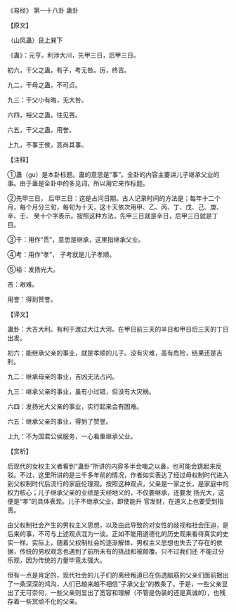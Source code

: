 

《易经》 第一十八卦 蛊卦

【原文】

（山风蛊）艮上巽下

《蛊》：元亨。利涉大川，先甲三日，后甲三日。

初六，干父之蛊，有子，考无咎。厉，终吉。

九二，干母之蛊，不可贞。

九三：干父小有晦，无大咎。

六四，裕父之蛊，往见吝。

六五，干父之蛊，用誉。

上九，不事王侯，高尚其事。

【注释】

①蛊（gu）是本卦标题。蛊的意思是“事”。全卦的内容主要讲儿子继承父业的事。由于蛊是全卦中的多见词，所以用它来作标题。

②先甲三日， 后甲三日：这是占问日期。古人记录时间的方法是；每年十二个月，每个月分三旬，每旬为十天，这十天依次用甲、乙、丙、丁、戊、己、庚、辛、壬、 癸十个字表示。按照这种方法，先甲三日就是辛日，后甲三日就是丁目。

③干：用作“贯”，意思是继承，这里指继承父业。

④考：用作“孝”， 子考就是儿子孝顺。

⑤裕：发扬光大。

吝：艰难。

用誉：得到赞誉。

【译文】

蛊卦：大吉大利。有利于渡过大江大河。在甲日前三天的辛日和甲日后三天的丁日出发。

初六：能继承父亲的事业，就是孝顺的儿子。没有灾难，虽有危险，结果还是吉利。

九二：继承母亲的事业，吉凶无法占问。

九三：继承父亲的事业，虽有小过错，但没有大灾祸。

六四：发扬光大父亲的事业，实行起来会有困难。

六五：继承父亲的事业，得到了赞誉。

上九：不为国君公侯服务，一心看重继承父业。

【赏析】

后现代的女权主义者看到“蛊卦”所讲的内容多半会嗤之以鼻，也可能会跳起来反驳。不过，这里所讲的是三千多年前的情况，作者如实表达了经过母权制时代进入到父权制时代后流行的家庭伦理观。按照这种观点，父亲是一家之长，是家庭中的权力核心；儿子继承父亲的业绩是天经地义的，不仅要继承，还要发 扬光大，这便是“孝”的具体表现。儿子不继承父业，即使能升 官发财，在道义上也要受到指责。

由父权制社会产生的男权主义思想，以及由此导致的对女性的歧视和社会压迫，是后来的事，不可与上述观点混为一谈。正如不能用道德化的历史观来看待真实的史实一样。实际上，随着父权制社会的逐渐解体，男权主义思想也失去了存在的依据，传统的男权观念也遇到了前所未有的挑战和被颠覆。只不过我们还 不能过分乐观，因为传统的力量毕竟太强大。

但有一点是肯定的，现代社会的儿子们的离经叛道已在伤透脑筋的父亲们面前掘出了一条深深的鸿沟，人们已越来越不相信“子承父业”的教条了。于是，一些父亲显出了无可奈何，一些父亲则显出了宽容和理解（不管是伪装的还是真诚的），也残存着一些冥顽不化的父亲。

